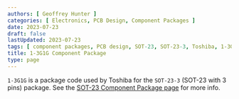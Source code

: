 ```yaml
---
authors: [ Geoffrey Hunter ]
categories: [ Electronics, PCB Design, Component Packages ]
date: 2023-07-23
draft: false
lastUpdated: 2023-07-23
tags: [ component packages, PCB design, SOT-23, SOT-23-3, Toshiba, 1-3G1G ]
title: 1-3G1G Component Package
type: page
---
```



`1-3G1G` is a package code used by Toshiba for the `SOT-23-3` (SOT-23 with 3 pins) package. See the [SOT-23 Component Package page](/pcb-design/component-packages/sot-23-component-package/) for more info.
